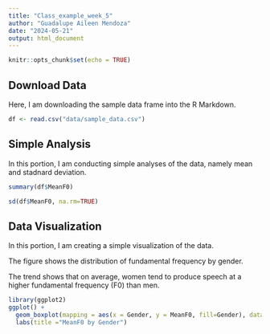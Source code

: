 ```yaml
---
title: "Class_example_week_5"
author: "Guadalupe Aileen Mendoza"
date: "2024-05-21"
output: html_document
---
```


```r
knitr::opts_chunk$set(echo = TRUE)
```

## Download Data

Here, I am downloading the sample data frame into the R Markdown.

```r
df <- read.csv("data/sample_data.csv")
```

## Simple Analysis

In this portion, I am conducting simple analyses of the data, namely mean and stadnard deviation.

```r

summary(df$MeanF0)

sd(df$MeanF0, na.rm=TRUE)

```
## Data Visualization

In this portion, I am creating a simple visualization of the data.

The figure shows the distribution of fundamental frequency by gender. 

The trend shows that on average, women tend to produce speech at a higher fundamental frequency (F0) than men.

```r
library(ggplot2)
ggplot() +
  geom_boxplot(mapping = aes(x = Gender, y = MeanF0, fill=Gender), data = df) +
  labs(title ="MeanF0 by Gender")

```
